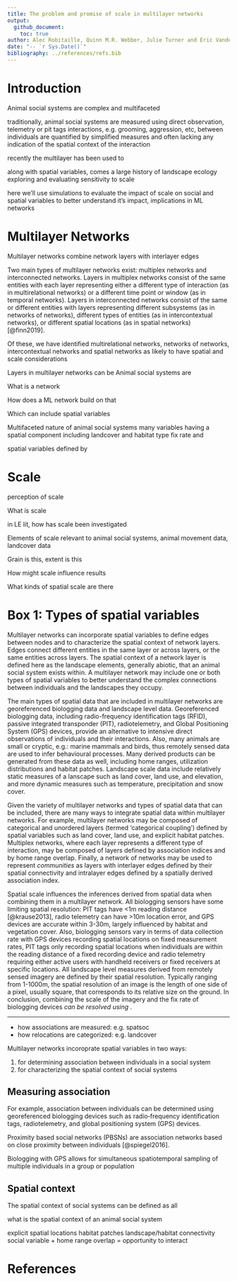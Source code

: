 ```yaml
---
title: The problem and promise of scale in multilayer networks
output: 
  github_document:
    toc: true
author: Alec Robitaille, Quinn M.R. Webber, Julie Turner and Eric Vander Wal
date: "-- `r Sys.Date()`"
bibliography: ../references/refs.bib
---
```





# Introduction
Animal social systems are complex and multifaceted

traditionally, animal social systems are measured using direct observation, telemetry or pit tags
interactions, e.g. grooming, aggression, etc,  between individuals are quantified by simplified measures 
and often lacking any indication of the spatial context of the interaction

recently the multilayer has been used to 

along with spatial variables, comes a large history of landscape ecology exploring and evaluating sensitivity to scale


here we'll use simulations to evaluate the impact of scale on social and spatial variables 
to better understand it's impact, implications in ML networks





# Multilayer Networks
Multilayer networks combine network layers with interlayer edges

Two main types of multilayer networks exist: multiplex networks and interconnected networks. Layers in multiplex networks consist of the same entities with each layer representing either a different type of interaction (as in multirelational networks) or a different time point or window (as in temporal networks). Layers in interconnected networks consist of the same or different entities with layers representing different subsystems (as in networks of networks), different types of entities (as in intercontextual networks), or different spatial locations (as in spatial networks) [@finn2019]. 

Of these, we have identified multirelational networks, networks of networks, intercontextual networks and spatial networks as likely to have spatial and scale considerations


Layers in multilayer networks can be
Animal social systems are 

What is a network

How does a ML network build on that

Which can include spatial variables


Multifaceted nature of animal social systems 
many variables having a spatial component
including landcover and habitat type
fix rate and 

spatial variables defined by 





# Scale
perception of scale




What is scale

in LE lit, how has scale been investigated

Elements of scale relevant to animal social systems, animal movement data, landcover data

Grain is this, extent is this

How might scale influence results

What kinds of spatial scale are there




# Box 1: Types of spatial variables 
<!-- try:

I think you could organize this in the analytical steps you will follow and then have the effect of scale at the end of each? Then you can demonstrate the additive effects scale decisions can have

 Biologging data and landscape data
- table
Multilayer networks: Edges
- images
 Combining networks and spatial data
- information about your results
--> 


Multilayer networks can incorporate spatial variables to define edges between nodes and to characterize the spatial context of network layers. Edges connect different entities in the same layer or across layers, or the same entities across layers. The spatial context of a network layer is defined here as the landscape elements, generally abiotic, that an animal social system exists within. A multilayer network may include one or both types of spatial variables to better understand the complex connections between individuals and the landscapes they occupy.  


The main types of spatial data that are included in multilayer networks are georeferenced biologging data and landscape level data. Georeferenced biologging data, including radio-frequency identification tags (RFID), passive
integrated transponder (PIT), radiotelemetry, and Global Positioning System (GPS) devices, provide an alternative to intensive direct observations of individuals and their interactions. Also, many animals are small or cryptic, e.g.: marine mammals and birds, thus remotely sensed data are used to infer behavioural processes. Many derived products can be generated from these data as well, including home ranges, utilization distributions and habitat patches. Landscape scale data include relatively static measures of a lanscape such as land cover, land use, and elevation, and more dynamic measures such as temperature, precipitation and snow cover. 


Given the variety of multilayer networks and types of spatial data that can be included, there are many ways to integrate spatial data within multilayer networks. For example, multilayer networks may be composed of categorical and unordered layers (termed 'categorical coupling') defined by spatial variables such as land cover, land use, and explicit habitat patches. Multiplex networks, where each layer represents a different type of interaction, may be composed of layers defined by association indices and by home range overlap. Finally, a network of networks may be used to represent *communities* as layers with interlayer edges defined by their spatial connectivity and intralayer edges defined by a spatially derived association index. 

<!-- it's complicated -->

<!-- the list of accuracies could be a table -->
Spatial scale influences the inferences derived from spatial data when combining them in a multilayer network. All biologging sensors have some limiting spatial resolution: PIT tags have <1m reading distance [@krause2013], radio telemetry can have >10m location error, and GPS devices are accurate within 3-30m, largely influenced by habitat and vegetation cover. Also, biologging sensors vary in terms of data collection rate with GPS devices recording spatial locations on fixed measurement rates, PIT tags only recording spatial locations when individuals are within the reading distance of a fixed recording device and radio telemetry requiring either active users with handheld receivers or fixed receivers at specific locations. All landscape level measures derived from remotely sensed imagery are defined by their spatial resolution. Typically ranging from 1-1000m, the spatial resolution of an image is the length of one side of a pixel, usually square, that corresponds to its relative size on the ground. In conclusion, combining the scale of the imagery and the fix rate of biologging devices *can be resolved using <reccomendation>*.

---



* how associations are measured: e.g. spatsoc
* how relocations are categorized: e.g. landcover

Multilayer networks incoroprate spatial variables in two ways:

1. for determining association between individuals in a social system
1. for characterizing the spatial context of social systems


## Measuring association
For example, association between individuals can be determined using georeferenced biologging devices such as radio‐frequency identification tags, radiotelemetry, and global positioning system (GPS) devices. 

Proximity based social networks (PBSNs) are association networks based on close proximity between individuals [@spiegel2016]. 

Biologging with GPS allows for simultaneous spatiotemporal sampling of multiple individuals in a group or population 




## Spatial context
The spatial context of social systems can be defined as all

what is the spatial context of an animal social system

explicit spatial locations
habitat patches
landscape/habitat connectivity
social variable + home range overlap = opportunity to interact



# References

